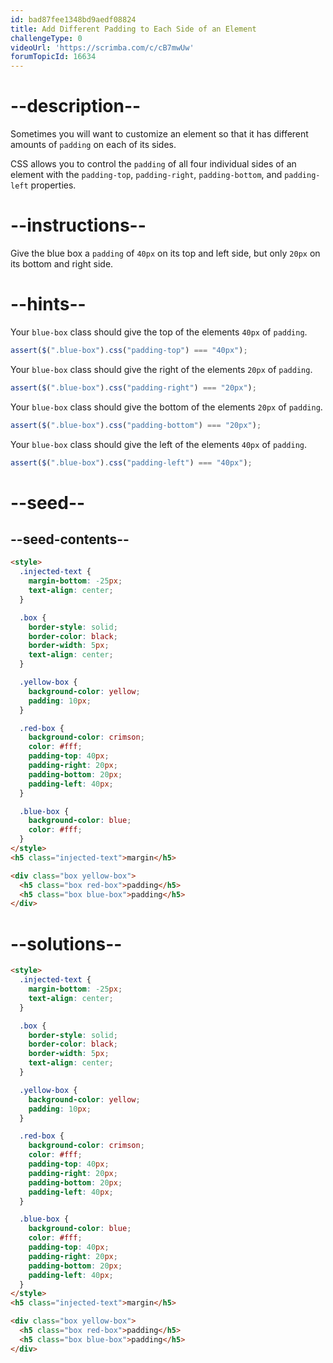 ```yaml
---
id: bad87fee1348bd9aedf08824
title: Add Different Padding to Each Side of an Element
challengeType: 0
videoUrl: 'https://scrimba.com/c/cB7mwUw'
forumTopicId: 16634
---
```


# --description--

Sometimes you will want to customize an element so that it has different amounts of `padding` on each of its sides.

CSS allows you to control the `padding` of all four individual sides of an element with the `padding-top`, `padding-right`, `padding-bottom`, and `padding-left` properties.

# --instructions--

Give the blue box a `padding` of `40px` on its top and left side, but only `20px` on its bottom and right side.

# --hints--

Your `blue-box` class should give the top of the elements `40px` of `padding`.

```js
assert($(".blue-box").css("padding-top") === "40px");
```

Your `blue-box` class should give the right of the elements `20px` of `padding`.

```js
assert($(".blue-box").css("padding-right") === "20px");
```

Your `blue-box` class should give the bottom of the elements `20px` of `padding`.

```js
assert($(".blue-box").css("padding-bottom") === "20px");
```

Your `blue-box` class should give the left of the elements `40px` of `padding`.

```js
assert($(".blue-box").css("padding-left") === "40px");
```

# --seed--

## --seed-contents--

```html
<style>
  .injected-text {
    margin-bottom: -25px;
    text-align: center;
  }

  .box {
    border-style: solid;
    border-color: black;
    border-width: 5px;
    text-align: center;
  }

  .yellow-box {
    background-color: yellow;
    padding: 10px;
  }

  .red-box {
    background-color: crimson;
    color: #fff;
    padding-top: 40px;
    padding-right: 20px;
    padding-bottom: 20px;
    padding-left: 40px;
  }

  .blue-box {
    background-color: blue;
    color: #fff;
  }
</style>
<h5 class="injected-text">margin</h5>

<div class="box yellow-box">
  <h5 class="box red-box">padding</h5>
  <h5 class="box blue-box">padding</h5>
</div>
```

# --solutions--

```html
<style>
  .injected-text {
    margin-bottom: -25px;
    text-align: center;
  }

  .box {
    border-style: solid;
    border-color: black;
    border-width: 5px;
    text-align: center;
  }

  .yellow-box {
    background-color: yellow;
    padding: 10px;
  }

  .red-box {
    background-color: crimson;
    color: #fff;
    padding-top: 40px;
    padding-right: 20px;
    padding-bottom: 20px;
    padding-left: 40px;
  }

  .blue-box {
    background-color: blue;
    color: #fff;
    padding-top: 40px;
    padding-right: 20px;
    padding-bottom: 20px;
    padding-left: 40px;
  }
</style>
<h5 class="injected-text">margin</h5>

<div class="box yellow-box">
  <h5 class="box red-box">padding</h5>
  <h5 class="box blue-box">padding</h5>
</div>
```
